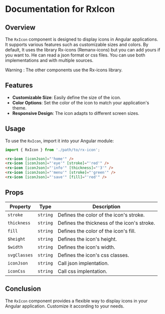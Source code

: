 
<Meta title='Misc/RxIcon' />

# Documentation for RxIcon

## Overview
The `RxIcon` component is designed to display icons in Angular applications. It supports various features such as customizable sizes and colors.
By default, It uses the library Rx-icons (Remanx-icons) but you can add yours if you want to. He can read a json format or css files.
You can use both implementations and with multiple sources.

Warning : The other components use the Rx-icons library. 

## Features
- **Customizable Size**: Easily define the size of the icon.
- **Color Options**: Set the color of the icon to match your application's theme.
- **Responsive Design**: The icon adapts to different screen sizes.

## Usage
To use the `RxIcon`, import it into your Angular module:

```typescript
import { RxIcon } from './path/to/rx-icon';
```

```html
<rx-icon [iconJson]="'home'" />
<rx-icon [iconJson]="'eye'" [stroke]="'red'" />
<rx-icon [iconJson]="'info'" [thickness]="'3'" />
<rx-icon [iconJson]="'menu'" [stroke]="'green'" />
<rx-icon [iconJson]="'save'" [fill]="'red'" />
```

<Story name="Basic" of={RxIconStories.SimpleExemple} />

## Props
| Property         | Type             | Description                               |
|------------------|------------------|-------------------------------------------|
| `stroke`           | `string`         | Defines the color of the icon's stroke.            |
| `thickness`          | `string`         | Defines the thickness of the icon's stroke.           |
| `fill`          | `string`         | Defines the color of the icon's fill.           |
| `$height`          | `string`         | Defines the icon's height.           |
| `$width`          | `string`         | Defines the icon's width.           |
| `svgClasses`          | `string`         | Defines the icon's css classes.           |
| `iconJson`          | `string`         | Call json implentation.           |
| `iconCss`          | `string`         | Call css implentation.           |

## Conclusion
The `RxIcon` component provides a flexible way to display icons in your Angular application. Customize it according to your needs.
